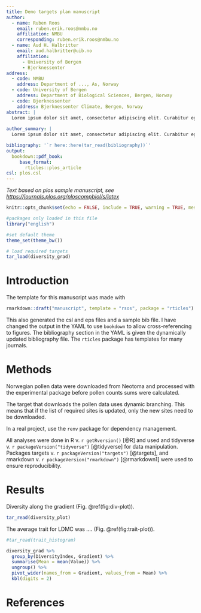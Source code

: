 ```yaml
---
title: Demo targets plan manuscript
author:
  - name: Ruben Roos
    email: ruben.erik.roos@nmbu.no
    affiliation: NMBU
    corresponding: ruben.erik.roos@nmbu.no
  - name: Aud H. Halbritter
    email: aud.halbritter@uib.no
    affiliation: 
      - University of Bergen
      - Bjerknessenter
address:
  - code: NMBU
    address: Department of ..., As, Norway
  - code: University of Bergen
    address: Department of Biological Sciences, Bergen, Norway
  - code: Bjerknessenter
    address: Bjerknessenter Climate, Bergen, Norway
abstract: |
  Lorem ipsum dolor sit amet, consectetur adipiscing elit. Curabitur eget porta erat. Morbi consectetur est vel gravida pretium. Suspendisse ut dui eu ante cursus gravida non sed sem. Nullam sapien tellus, commodo id velit id, eleifend volutpat quam. Phasellus mauris velit, dapibus finibus elementum vel, pulvinar non tellus. Nunc pellentesque pretium diam, quis maximus dolor faucibus id. Nunc convallis sodales ante, ut ullamcorper est egestas vitae. Nam sit amet enim ultrices, ultrices elit pulvinar, volutpat risus.
  
author_summary: |
  Lorem ipsum dolor sit amet, consectetur adipiscing elit. Curabitur eget porta erat. Morbi consectetur est vel gravida pretium. Suspendisse ut dui eu ante cursus gravida non sed sem. Nullam sapien tellus, commodo id velit id, eleifend volutpat quam. Phasellus mauris velit, dapibus finibus elementum vel, pulvinar non tellus. Nunc pellentesque pretium diam, quis maximus dolor faucibus id. Nunc convallis sodales ante, ut ullamcorper est egestas vitae. Nam sit amet enim ultrices, ultrices elit pulvinar, volutpat risus.

bibliography: '`r here::here(tar_read(bibliography))`'
output:
  bookdown::pdf_book:
     base_format: 
       rticles::plos_article
csl: plos.csl
---
```


_Text based on plos sample manuscript, see <https://journals.plos.org/ploscompbiol/s/latex>_

```r
knitr::opts_chunk$set(echo = FALSE, include = TRUE, warning = TRUE, message = TRUE, error = TRUE)

#packages only loaded in this file
library("english")

#set default theme
theme_set(theme_bw())

# load required targets
tar_load(diversity_grad)

```


# Introduction

The template for this manuscript was made with 


```r
rmarkdown::draft("manuscript", template = "rsos", package = "rticles")
```

This also generated the csl and eps files and a sample bib file.
I have changed the output in the YAML to use `bookdown` to allow cross-referencing to figures.
The bibliography section in the YAML is given the dynamically updated bibliography file.
The `rticles` package has templates for many journals.

# Methods

Norwegian pollen data were downloaded from Neotoma and processed with the experimental package before pollen counts sums were calculated.

The target that downloads the pollen data uses dynamic branching. 
This means that if the list of required sites is updated, only the new sites need to be downloaded.

In a real project, use the `renv` package for dependency management.

All analyses were done in R v. `r getRversion()` [@R] and used
and tidyverse v. `r packageVersion("tidyverse")` [@tidyverse] for data manipulation.
Packages targets v. `r packageVersion("targets")` [@targets], and
rmarkdown v. `r packageVersion("rmarkdown")` [@rmarkdown1] were used to ensure reproducibility.

# Results

Diversity along the gradient (Fig. \@ref(fig:div-plot)).

```r
tar_read(diversity_plot)
```

The average trait for LDMC was .... (Fig. \@ref(fig:trait-plot)).

```r
#tar_read(trait_histogram)
```




```r

diversity_grad %>% 
  group_by(DiversityIndex, Gradient) %>% 
  summarise(Mean = mean(Value)) %>% 
  ungroup() %>% 
  pivot_wider(names_from = Gradient, values_from = Mean) %>% 
  kbl(digits = 2)

```


# References {#references .unnumbered}
